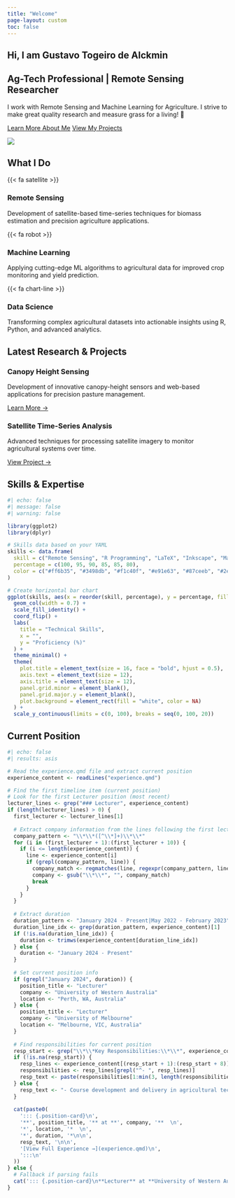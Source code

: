 ```yaml
---
title: "Welcome"
page-layout: custom
toc: false
---
```


::: {.hero-section}
::: {.container}
::: {.row .align-items-center}
::: {.col-md-8}
# Hi, I am Gustavo Togeiro de Alckmin

## Ag-Tech Professional | Remote Sensing Researcher

I work with Remote Sensing and Machine Learning for Agriculture. I strive to make great quality research and measure grass for a living! 🌱

[Learn More About Me](about.qmd){.btn .btn-light .btn-lg .me-3}
[View My Projects](projects.qmd){.btn .btn-outline-light .btn-lg}
:::

::: {.col-md-4 .text-center}
![](images/author/Gustavo.jpg){.profile-img .img-fluid}
:::
:::
:::
:::

::: {.container .mt-5}
## What I Do

::: {.row .g-4}
::: {.col-md-4}
::: {.feature-card .h-100}
::: {.feature-icon}
{{< fa satellite >}}
:::
### Remote Sensing
Development of satellite-based time-series techniques for biomass estimation and precision agriculture applications.
:::
:::

::: {.col-md-4}
::: {.feature-card .h-100}
::: {.feature-icon}
{{< fa robot >}}
:::
### Machine Learning
Applying cutting-edge ML algorithms to agricultural data for improved crop monitoring and yield prediction.
:::
:::

::: {.col-md-4}
::: {.feature-card .h-100}
::: {.feature-icon}
{{< fa chart-line >}}
:::
### Data Science
Transforming complex agricultural datasets into actionable insights using R, Python, and advanced analytics.
:::
:::
:::
:::

::: {.container .mt-5}
## Latest Research & Projects

::: {.row .g-4}
::: {.col-md-6}
::: {.project-preview}
### Canopy Height Sensing
Development of innovative canopy-height sensors and web-based applications for precision pasture management.

[Learn More →](projects.qmd)
:::
:::

::: {.col-md-6}
::: {.project-preview}
### Satellite Time-Series Analysis
Advanced techniques for processing satellite imagery to monitor agricultural systems over time.

[View Project →](projects.qmd)
:::
:::
:::
:::

::: {.container .mt-5}
## Skills & Expertise

```r
#| echo: false
#| message: false
#| warning: false

library(ggplot2)
library(dplyr)

# Skills data based on your YAML
skills <- data.frame(
  skill = c("Remote Sensing", "R Programming", "LaTeX", "Inkscape", "Machine Learning", "Python"),
  percentage = c(100, 95, 90, 85, 85, 80),
  color = c("#ff6b35", "#3498db", "#f1c40f", "#e91e63", "#87ceeb", "#2ecc71")
)

# Create horizontal bar chart
ggplot(skills, aes(x = reorder(skill, percentage), y = percentage, fill = color)) +
  geom_col(width = 0.7) +
  scale_fill_identity() +
  coord_flip() +
  labs(
    title = "Technical Skills",
    x = "",
    y = "Proficiency (%)"
  ) +
  theme_minimal() +
  theme(
    plot.title = element_text(size = 16, face = "bold", hjust = 0.5),
    axis.text = element_text(size = 12),
    axis.title = element_text(size = 12),
    panel.grid.minor = element_blank(),
    panel.grid.major.y = element_blank(),
    plot.background = element_rect(fill = "white", color = NA)
  ) +
  scale_y_continuous(limits = c(0, 100), breaks = seq(0, 100, 20))
```
:::

::: {.container .mt-5}
## Current Position

```r
#| echo: false
#| results: asis

# Read the experience.qmd file and extract current position
experience_content <- readLines("experience.qmd")

# Find the first timeline item (current position)
# Look for the first Lecturer position (most recent)
lecturer_lines <- grep("### Lecturer", experience_content)
if (length(lecturer_lines) > 0) {
  first_lecturer <- lecturer_lines[1]
  
  # Extract company information from the lines following the first lecturer
  company_pattern <- "\\*\\*([^\\*]+)\\*\\*"
  for (i in (first_lecturer + 1):(first_lecturer + 10)) {
    if (i <= length(experience_content)) {
      line <- experience_content[i]
      if (grepl(company_pattern, line)) {
        company_match <- regmatches(line, regexpr(company_pattern, line))
        company <- gsub("\\*\\*", "", company_match)
        break
      }
    }
  }
  
  # Extract duration
  duration_pattern <- "January 2024 - Present|May 2022 - February 2023"
  duration_line_idx <- grep(duration_pattern, experience_content)[1]
  if (!is.na(duration_line_idx)) {
    duration <- trimws(experience_content[duration_line_idx])
  } else {
    duration <- "January 2024 - Present"
  }
  
  # Set current position info
  if (grepl("January 2024", duration)) {
    position_title <- "Lecturer"
    company <- "University of Western Australia"
    location <- "Perth, WA, Australia"
  } else {
    position_title <- "Lecturer"
    company <- "University of Melbourne"
    location <- "Melbourne, VIC, Australia"
  }
  
  # Find responsibilities for current position
  resp_start <- grep("\\*\\*Key Responsibilities:\\*\\*", experience_content)[1]
  if (!is.na(resp_start)) {
    resp_lines <- experience_content[(resp_start + 1):(resp_start + 8)]
    responsibilities <- resp_lines[grepl("^- ", resp_lines)]
    resp_text <- paste(responsibilities[1:min(3, length(responsibilities))], collapse = '\n')
  } else {
    resp_text <- "- Course development and delivery in agricultural technology\n- Student supervision and mentoring\n- Research supervision and collaboration"
  }
  
  cat(paste0(
    '::: {.position-card}\n',
    '**', position_title, '** at **', company, '**  \n',
    '*', location, '*  \n',
    '*', duration, '*\n\n',
    resp_text, '\n\n',
    '[View Full Experience →](experience.qmd)\n',
    ':::\n'
  ))
} else {
  # Fallback if parsing fails
  cat('::: {.position-card}\n**Lecturer** at **University of Western Australia**  \n*Perth, WA, Australia*  \n*January 2024 - Present*\n\n- Course development and delivery in agricultural technology\n- Student supervision and mentoring\n- Research supervision and collaboration\n\n[View Full Experience →](experience.qmd)\n:::\n')
}
```
:::